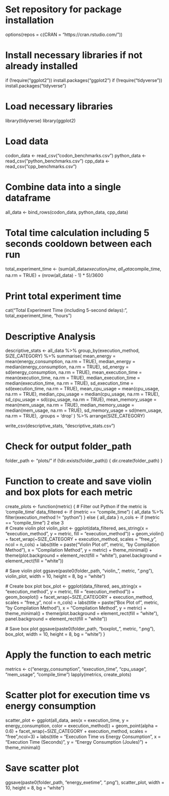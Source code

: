 # Set repository for package installation
options(repos = c(CRAN = "https://cran.rstudio.com/"))

# Install necessary libraries if not already installed
if (!require("ggplot2")) install.packages("ggplot2")
if (!require("tidyverse")) install.packages("tidyverse")

# Load necessary libraries
library(tidyverse)
library(ggplot2)

# Load data
codon_data <- read_csv("codon_benchmarks.csv")
python_data <- read_csv("python_benchmarks.csv")
cpp_data <- read_csv("cpp_benchmarks.csv")

# Combine data into a single dataframe
all_data <- bind_rows(codon_data, python_data, cpp_data)

# Total time calculation including 5 seconds cooldown between each run
total_experiment_time <- (sum(all_data$execution_time, all_data$compile_time, na.rm = TRUE) + (nrow(all_data) - 1) * 5)/3600

# Print total experiment time
cat("Total Experiment Time (including 5-second delays):", total_experiment_time, "hours\n")

# Descriptive Analysis

descriptive_stats <- all_data %>%
  group_by(execution_method, SIZE_CATEGORY) %>%
  summarise(
    mean_energy = mean(energy_consumption, na.rm = TRUE),
    median_energy = median(energy_consumption, na.rm = TRUE),
    sd_energy = sd(energy_consumption, na.rm = TRUE),
    mean_execution_time = mean(execution_time, na.rm = TRUE),
    median_execution_time = median(execution_time, na.rm = TRUE),
    sd_execution_time = sd(execution_time, na.rm = TRUE),
    mean_cpu_usage = mean(cpu_usage, na.rm = TRUE),
    median_cpu_usage = median(cpu_usage, na.rm = TRUE),
    sd_cpu_usage = sd(cpu_usage, na.rm = TRUE),
    mean_memory_usage = mean(mem_usage, na.rm = TRUE),
    median_memory_usage = median(mem_usage, na.rm = TRUE),
    sd_memory_usage = sd(mem_usage, na.rm = TRUE),
    .groups = 'drop'
  ) %>%
  arrange(SIZE_CATEGORY)

write_csv(descriptive_stats, "descriptive_stats.csv")


# Check for output folder_path
folder_path <- "plots/"
if (!dir.exists(folder_path)) {
  dir.create(folder_path)
}


# Function to create and save violin and box plots for each metric
create_plots <- function(metric) {
  # Filter out Python if the metric is 'compile_time'
  data_filtered <- if (metric == "compile_time") {
    all_data %>% filter(execution_method != "python")
  } else {
    all_data
  }
  n_cols <- if (metric == "compile_time") 2 else 3  
  # Create violin plot
  violin_plot <- ggplot(data_filtered, aes_string(x = "execution_method", y = metric, fill = "execution_method")) +
    geom_violin() +
    facet_wrap(~SIZE_CATEGORY + execution_method, scales = "free_y", ncol = n_cols) +
    labs(title = paste("Violin Plot of", metric, "by Compilation Method"), x = "Compilation Method", y = metric) +
    theme_minimal() +
    theme(plot.background = element_rect(fill = "white"), panel.background = element_rect(fill = "white"))

  # Save violin plot
  ggsave(paste0(folder_path, "violin_", metric, ".png"), violin_plot, width = 10, height = 8, bg = "white")

  # Create box plot
  box_plot <- ggplot(data_filtered, aes_string(x = "execution_method", y = metric, fill = "execution_method")) +
    geom_boxplot() +
    facet_wrap(~SIZE_CATEGORY + execution_method, scales = "free_y", ncol = n_cols) +
    labs(title = paste("Box Plot of", metric, "by Compilation Method"), x = "Compilation Method", y = metric) +
    theme_minimal() +
    theme(plot.background = element_rect(fill = "white"), panel.background = element_rect(fill = "white"))

  # Save box plot
  ggsave(paste0(folder_path, "boxplot_", metric, ".png"), box_plot, width = 10, height = 8, bg = "white")
}

# Apply the function to each metric
metrics <- c("energy_consumption", "execution_time", "cpu_usage", "mem_usage", "compile_time")
lapply(metrics, create_plots)

# Scatter plot for execution time vs energy consumption
scatter_plot <- ggplot(all_data, aes(x = execution_time, y = energy_consumption, color = execution_method)) +
  geom_point(alpha = 0.6) +
  facet_wrap(~SIZE_CATEGORY + execution_method, scales = "free",ncol=3) +
  labs(title = "Execution Time vs Energy Consumption", x = "Execution Time (Seconds)", y = "Energy Consumption (Joules)") +
  theme_minimal()

# Save scatter plot
ggsave(paste0(folder_path, "energy_exetime", ".png"), scatter_plot, width = 10, height = 8, bg = "white")